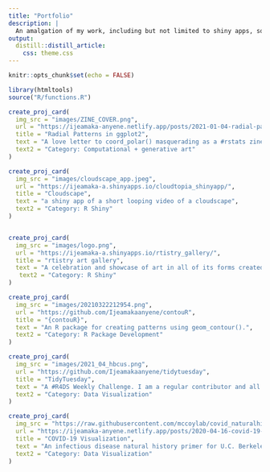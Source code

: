 ```yaml
---
title: "Portfolio"
description: |
  An amalgation of my work, including but not limited to shiny apps, software, and data visualization projects. 
output: 
  distill::distill_article:
    css: theme.css
---
```


```r
knitr::opts_chunk$set(echo = FALSE)
```

```r
library(htmltools)
source("R/functions.R")
```


```r
create_proj_card(
  img_src = "images/ZINE_COVER.png",
  url = "https://ijeamaka-anyene.netlify.app/posts/2021-01-04-radial-patterns-in-ggplot2/",
  title = "Radial Patterns in ggplot2",
  text = "A love letter to coord_polar() masquerading as a #rstats zine",
  text2 = "Category: Computational + generative art"
)

create_proj_card(
  img_src = "images/cloudscape_app.jpeg",
  url = "https://ijeamaka-a.shinyapps.io/cloudtopia_shinyapp/",
  title = "Cloudscape",
  text = "a shiny app of a short looping video of a cloudscape",
  text2 = "Category: R Shiny"
)


create_proj_card(
  img_src = "images/logo.png",
  url = "https://ijeamaka-a.shinyapps.io/rtistry_gallery/",
  title = "rtistry art gallery",
  text = "A celebration and showcase of art in all of its forms created by the #rstats community. An entry for the RStudio 2021 Shiny Competition.",
   text2 = "Category: R Shiny"
)

create_proj_card(
  img_src = "images/20210322212954.png",
  url = "https://github.com/Ijeamakaanyene/contouR",
  title = "{contouR}",
  text = "An R package for creating patterns using geom_contour().",
  text2 = "Category: R Package Development"
)

create_proj_card(
  img_src = "images/2021_04_hbcus.png",
  url = "https://github.com/Ijeamakaanyene/tidytuesday",
  title = "TidyTuesday",
  text = "A #R4DS Weekly Challenge. I am a regular contributor and all of my visualization are created solely using {ggplot2} and other extension packages.",
  text2 = "Category: Data Visualization"
)

create_proj_card(
  img_src = "https://raw.githubusercontent.com/mccoylab/covid_naturalhist_dataviz_2020/master/natural_history_infographic_v2.png",
  url = "https://ijeamaka-anyene.netlify.app/posts/2020-04-16-covid-19-visualization/",
  title = "COVID-19 Visualization",
  text = "An infectious disease natural history primer for U.C. Berkeley School of Public Health",
  text2 = "Category: Data Visualization"
)

```

